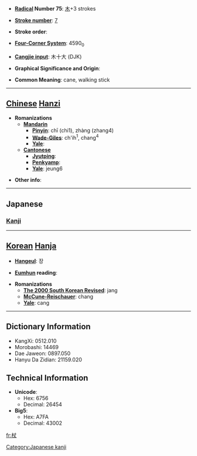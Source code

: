 * '''[[Wiktionary:Chinese radical index| Radical]] Number 75''': [[Wiktionary:Chinese radical index 木|木]]+3 strokes

* '''[[Wiktionary:Chinese total strokes index|Stroke number]]''': [[Wiktionary:Chinese total strokes index 7|7]]

* '''Stroke order''': 

* '''[[Wiktionary:Chinese four corner index|Four-Corner System]]''': 4590<sub>0</sub>

* '''[[Wiktionary:Chinese Cangjie index|Cangjie input]]''': 木十大 (DJK)

* '''Graphical Significance and Origin''': 

* '''Common Meaning''': cane, walking stick

----

== [[Chinese]] [[Hanzi]] ==

* '''Romanizations'''
** '''[[Mandarin]]'''
*** '''[[Pinyin]]''': chī (chi1), zhàng (zhang4)
*** '''[[Wade-Giles]]''': ch'ih<sup>1</sup>, chang<sup>4</sup>
*** '''[[Yale]]''': 
** '''[[Cantonese]]'''
*** '''[[Jyutping]]''':
*** '''[[Penkyamp]]''': 
*** '''[[Yale]]''': jeung6

* '''Other info''': 

----

==Japanese==
===[[Kanji]]===
{{kanji|on readings=[[じょう]] (jō)|kun readings=[[つえ]] (tsue)}}

[[Category:Japanese kanji]]
----

== [[Korean]] [[Hanja]] ==

* '''[[Hangeul]]''': 장

* '''[[Eumhun]] reading''': 

* '''Romanizations'''
** '''[[The 2000 South Korean Revised Romanization|The 2000 South Korean Revised]]''': jang
** '''[[McCune-Reischauer]]''': chang
** '''[[Yale]]''': cang

----

== Dictionary Information ==

* KangXi: 0512.010
* Morobashi: 14469
* Dae Jaweon: 0897.050
* Hanyu Da Zidian: 21159.020

== Technical Information ==

* '''Unicode''':
** Hex: 6756
** Decimal: 26454
* '''Big5''':
** Hex: A7FA
** Decimal: 43002

[[fr:杖]]